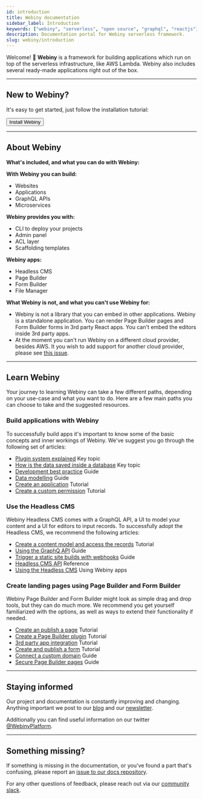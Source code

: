 ```yaml
---
id: introduction
title: Webiny documentation
sidebar_label: Introduction
keywords: ["webiny", "serverless", "open source", "graphql", "reactjs"]
description: Documentation portal for Webiny serverless framework.
slug: webiny/introduction
---
```



<Theme>

Welcome! 👋 **Webiny** is a framework for building applications which run on top of the serverless infrastructure, like AWS Lambda. Webiny also includes several ready-made applications right out of the box.

---

## New to Webiny?

It's easy to get started, just follow the installation tutorial:

<Link href='#!'><Button>Install Webiny</Button></Link>

--- 

## About Webiny

**What's included, and what you can do with Webiny:**

<Grid
  gap={2}
  columns={[3]}>
  <Box>
    <p><strong>With Webiny you can build:</strong></p>
    <ul>
        <li>Websites</li>
        <li>Applications</li>
        <li>GraphQL APIs</li>
        <li>Microservices</li>
    </ul>
  </Box>
  <Box>
      <p><strong>Webiny provides you with:</strong></p>
      <ul>
          <li>CLI to deploy your projects</li>
          <li>Admin panel</li>
          <li>ACL layer</li>
          <li>Scaffolding templates</li>
      </ul>
  </Box>
  <Box>
      <p><strong>Webiny apps:</strong></p>
      <ul>
          <li>Headless CMS</li>
          <li>Page Builder</li>
          <li>Form Builder</li>
          <li>File Manager</li>
      </ul>
  </Box>
</Grid>

**What Webiny is not, and what you can't use Webiny for:**

- Webiny is not a library that you can embed in other applications. Webiny is a standalone application. You can render Page Builder pages and Form Builder forms in 3rd party React apps. You can't embed the editors inside 3rd party apps.
- At the moment you can't run Webiny on a different cloud provider, besides AWS. It you wish to add support for another cloud provider, please see [this issue](https://github.com/webiny/webiny-js/issues/1150).

---

## Learn Webiny

Your journey to learning Webiny can take a few different paths, depending on your use-case and what you want to do. Here are a few main paths you can choose to take and the suggested resources.

### Build applications with Webiny
To successfully build apps it's important to know some of the basic concepts and inner workings of Webiny. We've suggest you go through the following set of articles:

- [Plugin system explained](#!) <Badge variant="outline">Key topic</Badge>
- [How is the data saved inside a database](#!) <Badge variant="outline">Key topic</Badge>
- [Development best practice](#!) <Badge variant="outline">Guide</Badge>
- [Data modelling](#!) <Badge variant="outline">Guide</Badge>
- [Create an application](#!) <Badge variant="outline">Tutorial</Badge>
- [Create a custom permission](#!) <Badge variant="outline">Tutorial</Badge>


### Use the Headless CMS
Webiny Headless CMS comes with a GraphQL API, a UI to model your content and a UI for editors to input records. To successfully adopt the Headless CMS, we recommend the following articles: 

- [Create a content model and access the records](#!) <Badge variant="outline">Tutorial</Badge>
- [Using the GraphQ API](#!) <Badge variant="outline">Guide</Badge>
- [Trigger a static site builds with webhooks](#!) <Badge variant="outline">Guide</Badge>
- [Headless CMS API](#!) <Badge variant="outline">Reference</Badge>
- [Using the Headless CMS](#!) <Badge variant="outline">Using Webiny apps</Badge>

### Create landing pages using Page Builder and Form Builder

Webiny Page Builder and Form Builder might look as simple drag and drop tools, but they can do much more. We recommend you get yourself familiarized with the options, as well as ways to extend their functionality if needed. 

- [Create an publish a page](#!) <Badge variant="outline">Tutorial</Badge>
- [Create a Page Builder plugin](#!) <Badge variant="outline">Tutorial</Badge>
- [3rd party app integration](#!) <Badge variant="outline">Tutorial</Badge>
- [Create and publish a form](#!) <Badge variant="outline">Tutorial</Badge>
- [Connect a custom domain](#!) <Badge variant="outline">Guide</Badge>
- [Secure Page Builder pages](#!) <Badge variant="outline">Guide</Badge>

---

## Staying informed

Our project and documentation is constantly improving and changing. Anything important we post to our [blog](https://www.webiny.com/blog) and our [newsletter](https://landing.mailerlite.com/webforms/landing/g9f1i1). 

Additionally you can find useful information on our twitter [@WebinyPlatform](https://twitter.com/WebinyPlatform).

---

## Something missing?

If something is missing in the documentation, or you've found a part that's confusing, please report an [issue to our docs repository](https://github.com/webiny/docs.webiny.com/issues/new).

For any other questions of feedback, please reach out via our [community slack](https://www.webiny.com/slack).


</Theme>